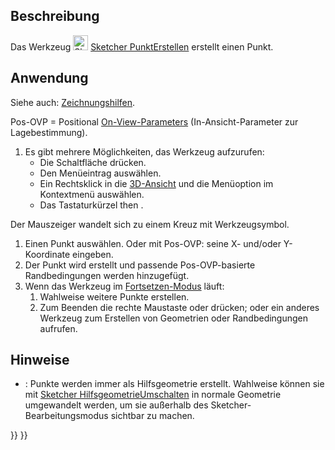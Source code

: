 <languages/>

{{Docnav/de
|[[Sketcher_RenderingOrder/de|RenderingReihenfolge]]
|[[Sketcher_CreatePolyline/de|LinienzugErstellen]]
|[[Sketcher_Workbench/de|Sketcher]]
|IconL=
|IconR=Sketcher_CreatePolyline.svg
|IconC=Workbench_Sketcher.svg
}}

{{GuiCommand/de
|Name=Sketcher CreatePoint
|Name/de=Sketcher PunktErstellen
|MenuLocation=Skizze → Geometrien → Punkt
|Workbenches=[[Sketcher_Workbench/de|Sketcher]]
|Shortcut={{KEY|G}} {{KEY|Y}}
}}

<span id="Description"></span>
==Beschreibung==

Das Werkzeug [[Image:Sketcher_CreatePoint.svg|24px]] [[Sketcher_CreatePoint/de|Sketcher PunktErstellen]] erstellt einen Punkt.

<span id="Usage"></span>
==Anwendung==

Siehe auch: [[Sketcher_Workbench/de#Zeichnungshilfen|Zeichnungshilfen]].

Pos-OVP = Positional [[Sketcher_Preferences/de#Allgemein|On-View-Parameters]] (In-Ansicht-Parameter zur Lagebestimmung). {{Version/de|1.0}}

# Es gibt mehrere Möglichkeiten, das Werkzeug aufzurufen:
#* Die Schaltfläche {{Button|[[Image:Sketcher_CreatePoint.svg|16px]] [[Sketcher_CreatePoint/de|Punkt]]}} drücken.
#* Den Menüeintrag {{MenuCommand|Skizze → Geometrien → [[Image:Sketcher_CreatePoint.svg|16px]] Punkt}} auswählen.
#* Ein Rechtsklick in die [[3D_View/de|3D-Ansicht]] und die Menüoption {{MenuCommand|[[Image:Sketcher_CreatePoint.svg|16px]] Punkt}} im Kontextmenü auswählen.
#* Das Tastaturkürzel {{KEY|G}} then {{KEY|Y}}.
Der Mauszeiger wandelt sich zu einem Kreuz mit Werkzeugsymbol.
# Einen Punkt auswählen. Oder mit Pos-OVP: seine X- und/oder Y-Koordinate eingeben.
# Der Punkt wird erstellt und passende Pos-OVP-basierte Randbedingungen werden hinzugefügt.
# Wenn das Werkzeug im [[Sketcher_Workbench/de#Fortsetze-Modi|Fortsetzen-Modus]] läuft:
## Wahlweise weitere Punkte erstellen.
## Zum Beenden die rechte Maustaste oder {{KEY|Esc}} drücken; oder ein anderes Werkzeug zum Erstellen von Geometrien oder Randbedingungen aufrufen.

<span id="Notes"></span>
==Hinweise==

* {{VersionMinus/de|0.21}}: Punkte werden immer als Hilfsgeometrie erstellt. Wahlweise können sie mit [[Sketcher_ToggleConstruction/de|Sketcher HilfsgeometrieUmschalten]] in normale Geometrie umgewandelt werden, um sie außerhalb des Sketcher-Bearbeitungsmodus sichtbar zu machen.


{{Docnav/de
|[[Sketcher_RenderingOrder/de|RenderingReihenfolge]]
|[[Sketcher_CreatePolyline/de|LinienzugErstellen]]
|[[Sketcher_Workbench/de|Sketcher]]
|IconL=
|IconR=Sketcher_CreatePolyline.svg
|IconC=Workbench_Sketcher.svg
}}

{{Sketcher_Tools_navi{{#translation:}}}}
{{Userdocnavi{{#translation:}}}}